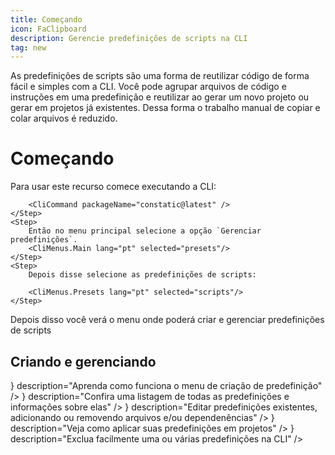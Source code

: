 ```yaml
---
title: Começando
icon: FaClipboard
description: Gerencie predefinições de scripts na CLI
tag: new
---
```


As predefinições de scripts são uma forma de reutilizar código de forma fácil e simples com a CLI. Você pode agrupar arquivos de código e instruções em uma predefinição e reutilizar ao gerar um novo projeto ou gerar em projetos já existentes. Dessa forma o trabalho manual de copiar e colar arquivos é reduzido.

# Começando

<Steps>
    <Step>
        Para usar este recurso comece executando a CLI:

        <CliCommand packageName="constatic@latest" />
    </Step>
    <Step>
        Então no menu principal selecione a opção `Gerenciar predefinições`.
        <CliMenus.Main lang="pt" selected="presets"/>
    </Step>
    <Step>
        Depois disse selecione as predefinições de scripts:

        <CliMenus.Presets lang="pt" selected="scripts"/>
    </Step>
</Steps>

Depois disso você verá o menu onde poderá criar e gerenciar predefinições de scripts

## Criando e gerenciando

<Cards className="lg:grid-cols-2">
	<Card
		href="/docs/presets/scripts/new"
		title="Criar predefinição"
		icon={<icons.HiDocumentPlus/>}
		description="Aprenda como funciona o menu de criação de predefinição"
	/>
	<Card
		href="/docs/presets/scripts/list"
		title="Listar todas as predefinições"
		icon={<icons.FaRegListAlt/>}
		description="Confira uma listagem de todas as predefinições e informações sobre elas"
	/>
	<Card
		href="/docs/presets/scripts/edit"
		title="Editar predefinição"
		icon={<icons.MdModeEdit/>}
		description="Editar predefinições existentes, adicionando ou removendo arquivos e/ou dependenências"
	/>
	<Card
		href="/docs/presets/scripts/apply"
		title="Aplicar predefinições"
		icon={<icons.FaFileDownload/>}
		description="Veja como aplicar suas predefinições em projetos"
	/>
	<Card
		href="/docs/presets/scripts/delete"
		title="Excluir predefinições"
		icon={<icons.FaTrashAlt/>}
		description="Exclua facilmente uma ou várias predefinições na CLI"
	/>
</Cards>